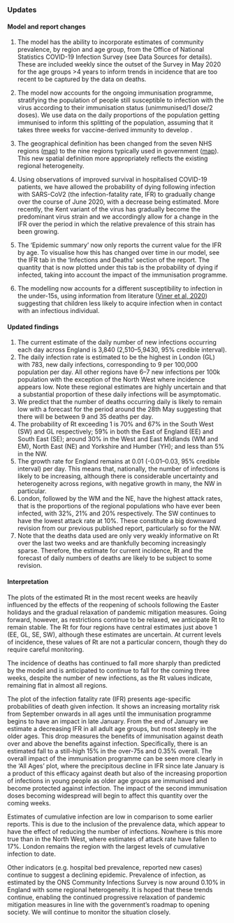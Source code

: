 ### Updates

#### Model and report changes




1. The model has the ability to incorporate estimates of community prevalence, by region and age group, from the Office of National Statistics COVID-19 Infection Survey (see Data Sources for details). These are included weekly since the outset of the Survey in May 2020 for the age groups >4 years to inform trends in incidence that are too recent to be captured by the data on deaths.

2. The model now accounts for the ongoing immunisation programme, stratifying the population of people still susceptible to infection with the virus according to their immunisation status (unimmunised/1 dose/2 doses). We use data on the daily proportions of the population getting immunised to inform this splitting of the population, assuming that it takes three weeks for vaccine-derived immunity to develop .
1. The geographical definition has been changed from the seven NHS regions ([map](https://www.arcgis.com/sharing/rest/content/items/e4dd34a2d07b43088e17ed73e1bd3357/data)) to the nine regions typically used in government ([map](https://www.arcgis.com/sharing/rest/content/items/738566d958834b70a809dc72a154eaf9/data)). This new spatial definition more appropriately reflects the existing regional heterogeneity.
4. Using observations of improved survival in hospitalised COVID-19 patients, we have allowed the probability of dying following infection with SARS-CoV2 (the infection-fatality rate, IFR) to gradually change over the course of June 2020, with a decrease being estimated. More recently, the Kent variant of the virus has gradually become the predominant virus strain and we accordingly allow for a change in the IFR over the period in which the relative prevalence of this strain has been growing.
5. The ‘Epidemic summary’ now only reports the current value for the IFR by age. To visualise how this has changed over time in our model, see the IFR tab in the ‘Infections and Deaths’ section of the report. The quantity that is now plotted under this tab is the probability of dying if infected, taking into account the impact of the immunisation programme.
1. The modelling now accounts for a different susceptibility to infection in the under-15s, using information from literature ([Viner et al, 2020](https://jamanetwork.com/journals/jamapediatrics/fullarticle/2771181)) suggesting that children less likely to acquire infection when in contact with an infectious individual.


#### Updated findings


















1. The current estimate of the daily number of new infections occurring each day across England is 3,840 (2,510--5,9430, 95% credible interval).
1. The daily infection rate is estimated to be the highest in London (GL) with 783, new daily infections, corresponding to 9 per 100,000 population per day. All other regions have 6--7 new infections per 100k population with the exception of the North West where incidence appears low. Note these regional estimates are highly uncertain and that a substantial proportion of these daily infections will be asymptomatic.
1. We predict that the number of deaths occurring daily is likely to remain low with a forecast for the period around the 28th May suggesting that there will be between 9 and 35 deaths per day.
1. The probability of Rt exceeding 1 is 70% and 67% in the South West (SW) and GL respectively; 59% in both the East of England (EE) and South East (SE); around 30% in the West and East Midlands (WM and EM), North East (NE) and Yorkshire and Humber (YH); and less than 5% in the NW.
1. The growth rate for England remains at 0.01 (-0.01--0.03, 95% credible interval) per day. This means that, nationally, the number of infections is likely to be increasing, although there is considerable uncertainty and heterogeneity across regions, with negative growth in many, the NW in particular.
1. London, followed by the WM and the NE, have the highest attack rates, that is the proportions of the regional populations who have ever been infected, with 32%, 21% and 20% respectively. The SW continues to have the lowest attack rate at 10%. These constitute a big downward revision from our previous published report, particularly so for the NW.
1. Note that the deaths data used are only very weakly informative on Rt over the last two weeks and are thankfully becoming increasingly sparse. Therefore, the estimate for current incidence, Rt and the forecast of daily numbers of deaths are likely to be subject to some revision.


#### Interpretation

The plots of the estimated Rt in the most recent weeks are heavily influenced by the effects of the reopening of schools following the Easter holidays and the gradual relaxation of pandemic mitigation measures. Going forward, however, as restrictions continue to be relaxed, we anticipate Rt to remain stable. The Rt for four regions have central estimates just above 1 (EE, GL, SE, SW), although these estimates are uncertain. At current levels of incidence, these values of Rt are not a particular concern, though they do require careful monitoring.

The incidence of deaths has continued to fall more sharply than predicted by the model and is anticipated to continue to fall for the coming three weeks, despite the number of new infections, as the Rt values indicate, remaining flat in almost all regions.

The plot of the infection fatality rate (IFR) presents age-specific probabilities of death given infection. It shows an increasing mortality risk from September onwards in all ages until the immunisation programme begins to have an impact in late January. From the end of January we estimate a decreasing IFR in all adult age groups, but most steeply in the older ages. This drop measures the benefits of immunisation against death over and above the benefits against infection. Specifically, there is an estimated fall to a still-high 15% in the over-75s and 0.35% overall. The overall impact of the immunisation programme can be seen more clearly in the ‘All Ages’ plot, where the precipitous decline in IFR since late January is a product of this efficacy against death but also of the increasing proportion of infections in young people as older age groups are immunised and become protected against infection. The impact of the second immunisation doses becoming widespread will begin to affect this quantity over the coming weeks.

Estimates of cumulative infection are low in comparison to some earlier reports. This is due to the inclusion of the prevalence data, which appear to have the effect of reducing the number of infections. Nowhere is this more true than in the North West, where estimates of attack rate have fallen to 17%. London remains the region with the largest levels of cumulative infection to date.

Other indicators (e.g. hospital bed prevalence, reported new cases) continue to suggest a declining epidemic. Prevalence of infection, as estimated by the ONS Community Infections Survey is now around 0.10% in England with some regional heterogeneity. It is hoped that these trends continue, enabling the continued progressive relaxation of pandemic mitigation measures in line with the government’s roadmap to opening society. We will continue to monitor the situation closely.

